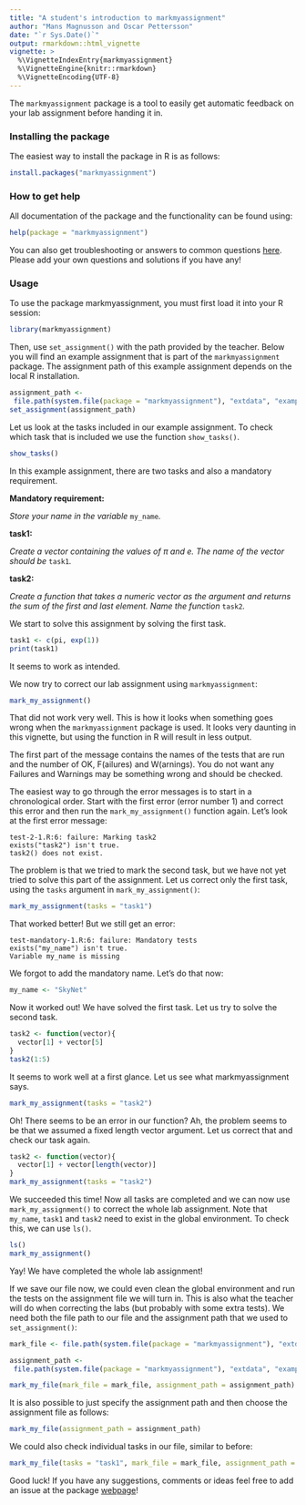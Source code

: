 ```yaml
---
title: "A student's introduction to markmyassignment"
author: "Mans Magnusson and Oscar Pettersson"
date: "`r Sys.Date()`"
output: rmarkdown::html_vignette
vignette: >
  %\VignetteIndexEntry{markmyassignment}
  %\VignetteEngine{knitr::rmarkdown}
  %\VignetteEncoding{UTF-8}
---
```


The `markmyassignment` package is a tool to easily get automatic feedback on your lab assignment before handing it in.

### Installing the package

The easiest way to install the package in R is as follows:

```r
install.packages("markmyassignment")
```

### How to get help

All documentation of the package and the functionality can be found using:

```r
help(package = "markmyassignment")
```

You can also get troubleshooting or answers to common questions [here](https://github.com/MansMeg/markmyassignment/blob/master/FAQ.md). Please add your own questions and solutions if you have any!

### Usage

To use the package markmyassignment, you must first load it into your R session:

```r
library(markmyassignment)
```

Then, use ```set_assignment()``` with the path provided by the teacher. Below you will find an example assignment that is part of the ```markmyassignment``` package. The assignment path of this example assignment depends on the local R installation.

```r
assignment_path <- 
 file.path(system.file(package = "markmyassignment"), "extdata", "example_assignment01.yml")
set_assignment(assignment_path)
```

Let us look at the tasks included in our example assignment. To check which task that is included we use the function ```show_tasks()```.

```r
show_tasks()
```

In this example assignment, there are two tasks and also a mandatory requirement.

**Mandatory requirement: **

*Store your name in the variable* ```my_name```*.*

**task1:**

*Create a vector containing the values of $\pi$ and e. The name of the vector should be* ```task1```*.*

**task2:**

*Create a function that takes a numeric vector as the argument and returns the sum of the first and last element. Name the function* ```task2```*.*

We start to solve this assignment by solving the first task.

```r
task1 <- c(pi, exp(1))
print(task1)
```

It seems to work as intended.

We now try to correct our lab assignment using ```markmyassignment```:

```r
mark_my_assignment()
```

That did not work very well. This is how it looks when something goes wrong when the `markmyassignment` package is used. It looks very daunting in this vignette, but using the function in R will result in less output.

The first part of the message contains the names of the tests that are run and the number of OK, F(ailures) and W(arnings). You do not want any Failures and Warnings may be something wrong and should be checked.

The easiest way to go through the error messages is to start in a chronological order. Start with the first error (error number 1) and correct this error and then run the ```mark_my_assignment()``` function again. Let's look at the first error message:

```
test-2-1.R:6: failure: Marking task2
exists("task2") isn't true.
task2() does not exist.
```

The problem is that we tried to mark the second task, but we have not yet tried to solve this part of the assignment. Let us correct only the first task, using the ```tasks``` argument in ```mark_my_assignment()```:

```r
mark_my_assignment(tasks = "task1")
```

That worked better! But we still get an error:

```
test-mandatory-1.R:6: failure: Mandatory tests
exists("my_name") isn't true.
Variable my_name is missing
```

We forgot to add the mandatory name. Let's do that now:

```r
my_name <- "SkyNet"
```

Now it worked out! We have solved the first task. Let us try to solve the second task.

```r
task2 <- function(vector){
  vector[1] + vector[5]
}
task2(1:5)
```

It seems to work well at a first glance. Let us see what markmyassignment says.

```r
mark_my_assignment(tasks = "task2")
```

Oh! There seems to be an error in our function? Ah, the problem seems to be that we assumed a fixed length vector argument. Let us correct that and check our task again.

```r
task2 <- function(vector){
  vector[1] + vector[length(vector)]
}
mark_my_assignment(tasks = "task2")
```

We succeeded this time! Now all tasks are completed and we can now use ```mark_my_assignment()``` to correct the whole lab assignment. Note that ```my_name```, ```task1``` and ```task2``` need to exist in the global environment. To check this, we can use ```ls()```.

```r
ls()
mark_my_assignment()
```

Yay! We have completed the whole lab assignment!

If we save our file now, we could even clean the global environment and run the tests on the assignment file we will turn in. This is also what the teacher will do when correcting the labs (but probably with some extra tests). We need both the file path to our file and the assignment path that we used to ```set_assignment()```:

```r
mark_file <- file.path(system.file(package = "markmyassignment"), "extdata", "example_lab_file.R")

assignment_path <- 
 file.path(system.file(package = "markmyassignment"), "extdata", "example_assignment01.yml")

mark_my_file(mark_file = mark_file, assignment_path = assignment_path)
```

It is also possible to just specify the assignment path and then choose the assignment file as follows:

```r
mark_my_file(assignment_path = assignment_path)
```

We could also check individual tasks in our file, similar to before:

```r
mark_my_file(tasks = "task1", mark_file = mark_file, assignment_path = assignment_path)
```


Good luck! If you have any suggestions, comments or ideas feel free to add an issue at the package [webpage](https://github.com/MansMeg/markmyassignment)!

